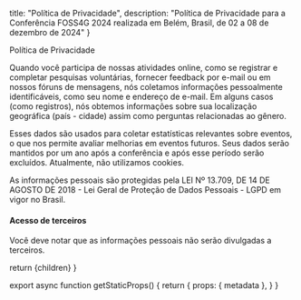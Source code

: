 
  title: "Política de Privacidade",
  description: "Política de Privacidade para a Conferência FOSS4G 2024 realizada em Belém, Brasil, de 02 a 08 de dezembro de 2024"
}

<Heading color="red" bubble>Política de Privacidade</Heading>

Quando você participa de nossas atividades online, como se registrar e completar pesquisas voluntárias, fornecer feedback por e-mail ou em nossos fóruns de mensagens, nós coletamos informações pessoalmente identificáveis, como seu nome e endereço de e-mail. Em alguns casos (como registros), nós obtemos informações sobre sua localização geográfica (país - cidade) assim como perguntas relacionadas ao gênero.

Esses dados são usados para coletar estatísticas relevantes sobre eventos, o que nos permite avaliar melhorias em eventos futuros. Seus dados serão mantidos por um ano após a conferência e após esse período serão excluídos. Atualmente, não utilizamos cookies.

As informações pessoais são protegidas pela LEI Nº 13.709, DE 14 DE AGOSTO DE 2018 - Lei Geral de Proteção de Dados Pessoais - LGPD em vigor no Brasil.

#### Acesso de terceiros
Você deve notar que as informações pessoais não serão divulgadas a terceiros.

  return <MdxLayout metadata={metadata}>{children}</MdxLayout>
}

export async function getStaticProps() {
  return {
    props: {
      metadata
    },
  }
}
